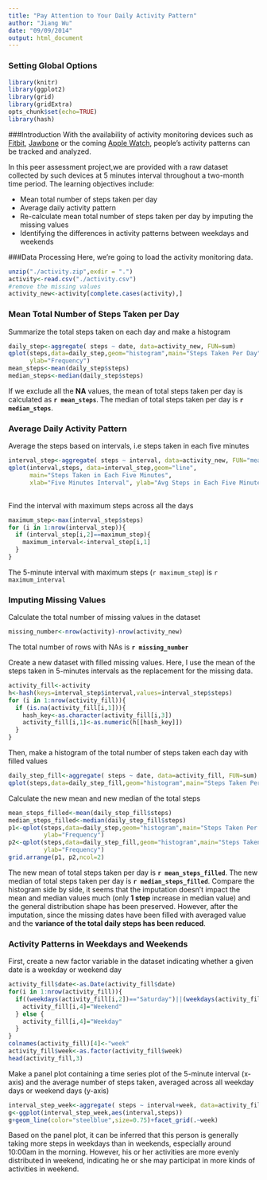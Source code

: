 ```yaml
---
title: "Pay Attention to Your Daily Activity Pattern"
author: "Jiang Wu"
date: "09/09/2014"
output: html_document
---
```

### Setting Global Options
```r
library(knitr)
library(ggplot2)
library(grid)
library(gridExtra)
opts_chunk$set(echo=TRUE)
library(hash)
``` 

###Introduction
With the availability of activity monitoring devices such as [Fitbit][1], [Jawbone][3] or the coming [Apple Watch][3], people's activity patterns can be tracked and analyzed. 

[1]: http://www.fitbit.com/ "Fitbit"
[2]: https://jawbone.com/up "Jawbone"
[3]: http://www.apple.com/watch/?cid=wwa-us-kwg-watch-com "Apple Watch"

In this peer assessment project,we are provided with a raw dataset collected by such devices at 5 minutes interval throughout a two-month time period. The learning objectives include:

* Mean total number of steps taken per day 
* Average daily activity pattern 
* Re-calculate mean total number of steps taken per day by imputing the missing values
* Identifying the differences in activity patterns between weekdays and weekends

###Data Processing 
Here, we're going to load the activity monitoring data.
```r
unzip("./activity.zip",exdir = ".")
activity<-read.csv("./activity.csv")
#remove the missing values
activity_new<-activity[complete.cases(activity),]
```



### Mean Total Number of Steps Taken per Day
Summarize the total steps taken on each day and make a histogram
```r
daily_step<-aggregate( steps ~ date, data=activity_new, FUN=sum)
qplot(steps,data=daily_step,geom="histogram",main="Steps Taken Per Day",
      ylab="Frequency")
mean_steps<-mean(daily_step$steps)
median_steps<-median(daily_step$steps)
```

If we exclude all the **NA** values, the mean of total steps taken per day is calculated as **`r mean_steps`**.  The median of total steps taken per day is **`r median_steps`**.



### Average Daily Activity Pattern 
Average the steps based on intervals, i.e steps taken in each five minutes
```r
interval_step<-aggregate( steps ~ interval, data=activity_new, FUN="mean")
qplot(interval,steps, data=interval_step,geom="line",
      main="Steps Taken in Each Five Minutes", 
      xlab="Five Minutes Interval", ylab="Avg Steps in Each Five Minutes")     
    
```


Find the interval with maximum steps across all the  days
```r
maximum_step<-max(interval_step$steps)
for (i in 1:nrow(interval_step)){
  if (interval_step[i,2]==maximum_step){
    maximum_interval<-interval_step[i,1]    
  }
}
```
The 5-minute interval with maximum steps (`r maximum_step`) is `r maximum_interval`



### Imputing Missing Values
Calculate the total number of missing values in the dataset
```r
missing_number<-nrow(activity)-nrow(activity_new)
```
The total number of rows with NAs is **`r missing_number`**

Create a new dataset with filled missing values. 
Here, I use the mean of the steps taken in 5-minutes intervals as the replacement for the missing data. 
```r
activity_fill<-activity
h<-hash(keys=interval_step$interval,values=interval_step$steps)
for (i in 1:nrow(activity_fill)){  
  if (is.na(activity_fill[i,1])){
    hash_key<-as.character(activity_fill[i,3])
    activity_fill[i,1]<-as.numeric(h[[hash_key]])   
  }
}
```

Then, make a histogram of the total number of steps taken each day with filled values
```r
daily_step_fill<-aggregate( steps ~ date, data=activity_fill, FUN=sum)
qplot(steps,data=daily_step_fill,geom="histogram",main="Steps Taken Per Day",ylab="Frequency")
```


Calculate the new mean and new median of the total steps
```r
mean_steps_filled<-mean(daily_step_fill$steps)
median_steps_filled<-median(daily_step_fill$steps)
p1<-qplot(steps,data=daily_step,geom="histogram",main="Steps Taken Per Day-Before Imputation",
          ylab="Frequency")
p2<-qplot(steps,data=daily_step_fill,geom="histogram",main="Steps Taken Per Day-After Imputation",
          ylab="Frequency")
grid.arrange(p1, p2,ncol=2)
```


The new mean of total steps taken per day is **`r mean_steps_filled`**.  The new median of total steps taken per day is **`r median_steps_filled`**. Compare the histogram side by side, it seems that the imputation doesn't impact the mean and median values much (only **1 step** increase in median value) and the general distribution shape has been preserved. However, after the imputation, since the missing dates have been filled with averaged value and the **variance of the total daily steps has been reduced**. 




### Activity Patterns in Weekdays and Weekends

First, create a new factor variable in the dataset indicating whether a given date is a weekday or weekend day
```r
activity_fill$date<-as.Date(activity_fill$date)
for(i in 1:nrow(activity_fill)){
  if((weekdays(activity_fill[i,2])=="Saturday")||(weekdays(activity_fill[i,2])=="Sunday")){
    activity_fill[i,4]="Weekend"
  } else {
    activity_fill[i,4]="Weekday"    
  }
}
colnames(activity_fill)[4]<-"week"
activity_fill$week<-as.factor(activity_fill$week)
head(activity_fill,3)
```

Make a panel plot containing a time series plot of the 5-minute interval (x-axis) and the average number of steps taken, averaged across all weekday days or weekend days (y-axis)
```r
interval_step_week<-aggregate( steps ~ interval+week, data=activity_fill, FUN="mean")
g<-ggplot(interval_step_week,aes(interval,steps))
g+geom_line(color="steelblue",size=0.75)+facet_grid(.~week)
```

Based on the panel plot, it can be inferred that this person is generally taking more steps in weekdays than in weekends, especially around 10:00am in the morning. However, his or her activities are more evenly distributed in weekend, indicating he or she may participat in more kinds of activities in weekend.